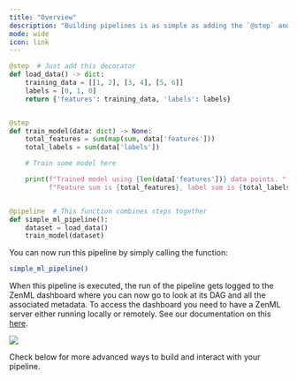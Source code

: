 ```yaml
---
title: "Overview"
description: "Building pipelines is as simple as adding the `@step` and `@pipeline` decorators to your code."
mode: wide
icon: link
---
```


```py
@step  # Just add this decorator
def load_data() -> dict:
    training_data = [[1, 2], [3, 4], [5, 6]]
    labels = [0, 1, 0]
    return {'features': training_data, 'labels': labels}


@step
def train_model(data: dict) -> None:
    total_features = sum(map(sum, data['features']))
    total_labels = sum(data['labels'])

    # Train some model here

    print(f"Trained model using {len(data['features'])} data points. "
          f"Feature sum is {total_features}, label sum is {total_labels}")


@pipeline  # This function combines steps together
def simple_ml_pipeline():
    dataset = load_data()
    train_model(dataset)
```

You can now run this pipeline by simply calling the function:

```Bash
simple_ml_pipeline()
```

When this pipeline is executed, the run of the pipeline gets logged to the ZenML dashboard where you can now go to look at its DAG and all the associated metadata. To access the dashboard you need to have a ZenML server either running locally or remotely. See our documentation on this [here](/latest/getting-started/deploying-zenml).
<Frame caption="DAG representation in the ZenML Dashboard.">
  <img src="/_assets/how-to/FSimplePipelineDag.png" />
</Frame>

Check below for more advanced ways to build and interact with your pipeline.

<CardGroup cols={2}>
 <Card title="Configure pipeline/step parameters" icon="gear" href="/latest/usage/pipelines/build-pipelines/use-pipeline-step-parameters" horizontal />

<Card title="Name and annotate step outputs" icon="tag" href="/latest/usage/pipelines/build-pipelines/step-output-typing-and-annotation" horizontal />

<Card title="Control caching behavior" icon="database" href="/latest/usage/pipelines/build-pipelines/control-caching-behavior" horizontal />

<Card title="Run pipeline from a pipeline" icon="play" href="https://github.com/zenml-io/zenml/blob/release/0.66.0/docs/book/usage/pipelines/build-pipelines/trigger-a-pipeline-from-another.md" horizontal />

<Card title="Control execution order of steps" icon="list-ol" href="/latest/usage/pipelines/build-pipelines/control-execution-order-of-steps" horizontal />

<Card title="Customize step invocation IDs" icon="fingerprint" href="/latest/usage/pipelines/build-pipelines/using-a-custom-step-invocation-id" horizontal />

<Card title="Name your pipeline runs" icon="signature" href="/latest/usage/pipelines/build-pipelines/name-your-pipeline-and-runs" horizontal />

 <Card title="Use failure/success hooks" icon="basketball" href="/latest/usage/pipelines/build-pipelines/use-failure-success-hooks" horizontal />

<Card title="Hyperparameter tuning" icon="sliders" href="/latest/usage/pipelines/build-pipelines/hyper-parameter-tuning" horizontal />

<Card title="Attach metadata to steps" icon="tags" href="/latest/usage/resource-data-management/track-metrics-metadata/attach-metadata-to-steps" horizontal />

<Card title="Fetch metadata within steps" icon="download" href="/latest/usage/resource-data-management/track-metrics-metadata/fetch-metadata-within-steps" horizontal />

 <Card title="Fetch metadata during pipeline composition" icon="code" href="/latest/usage/resource-data-management/track-metrics-metadata/fetch-metadata-within-pipeline" horizontal />
 <Card title="Enable or disable logs storing" icon="toggle-on" href="/latest/usage/development-monitoring/control-logging/enable-or-disable-logs-storing" horizontal />
 <Card title="Special Metadata Types" icon="star" href="/latest/usage/resource-data-management/track-metrics-metadata/logging-metadata" horizontal />
 <Card title="Access secrets in a step" icon="key" href="/latest/usage/pipelines/build-pipelines/access-secrets-in-a-step" horizontal />
 </CardGroup>
